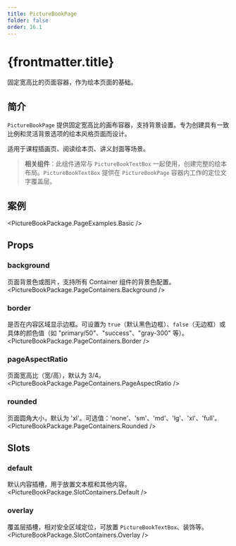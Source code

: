 ```yaml
---
title: PictureBookPage
folder: false
order: 16.1
---
```



# {frontmatter.title}

固定宽高比的页面容器，作为绘本页面的基础。

## 简介

`PictureBookPage` 提供固定宽高比的画布容器，支持背景设置。专为创建具有一致比例和灵活背景选项的绘本风格页面而设计。

适用于课程插画页、阅读绘本页、讲义封面等场景。

> **相关组件**：此组件通常与 `PictureBookTextBox` 一起使用，创建完整的绘本布局。`PictureBookTextBox` 提供在 `PictureBookPage` 容器内工作的定位文字覆盖层。

## 案例

<PictureBookPackage.PageExamples.Basic />

## Props

### background
页面背景色或图片，支持所有 Container 组件的背景色配置。
<PictureBookPackage.PageContainers.Background />

### border
是否在内容区域显示边框。可设置为 `true`（默认黑色边框）、`false`（无边框）或具体的颜色值（如 "primary/50"、"success"、"gray-300" 等）。
<PictureBookPackage.PageContainers.Border />

### pageAspectRatio
页面宽高比（宽/高），默认为 3/4。
<PictureBookPackage.PageContainers.PageAspectRatio />

### rounded
页面圆角大小，默认为 'xl'。可选值：'none'、'sm'、'md'、'lg'、'xl'、'full'。
<PictureBookPackage.PageContainers.Rounded />

## Slots

### default
默认内容插槽，用于放置文本框和其他内容。
<PictureBookPackage.SlotContainers.Default />

### overlay
覆盖层插槽，相对安全区域定位，可放置 `PictureBookTextBox`、装饰等。
<PictureBookPackage.SlotContainers.Overlay />
